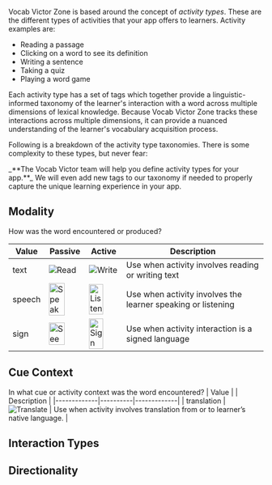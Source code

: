 Vocab Victor Zone is based around the concept of _activity types_. These are the different types of activities that your app offers to learners. Activity examples are:

- Reading a passage
- Clicking on a word to see its definition
- Writing a sentence
- Taking a quiz
- Playing a word game

Each activity type has a set of tags which together provide a linguistic-informed taxonomy of the learner's interaction with a word across multiple dimensions of lexical knowledge. Because Vocab Victor Zone tracks these interactions across multiple dimensions, it can provide a nuanced understanding of the learner's vocabulary acquisition process.

Following is a breakdown of the activity type taxonomies. There is some complexity to these types, but never fear:

<Tip>
  _**The Vocab Victor team will help you define activity types for your app.**_
  We will even add new tags to our taxonomy if needed to properly capture the
  unique learning experience in your app.
</Tip>

## Modality

How was the word encountered or produced?

| Value | Passive | Active | Description |
|----------|----------|----------|----------|
| text  | ![Read](images/text.png)  | ![Write](images/write.png)  | Use when activity involves reading or writing text  |
| speech  | <img src="images/say.png" alt="Speak" width="70%"/>  | <img src="images/listen.png" alt="Listen" width="70%"/>  | Use when activity involves the learner speaking or listening  |
| sign | <img src="images/see.png" alt="See" width="70%"/> | <img src="images/sign.png" alt="Sign" width="70%"/>| Use when activity interaction is a signed language |

## Cue Context
In what cue or activity context was the word encountered?
| Value       |          | Description |
|-------------|----------|-------------|
| translation | ![Translate](images/translate13.png) | Use when activity involves translation from or to learner’s native language. |

## Interaction Types

## Directionality

